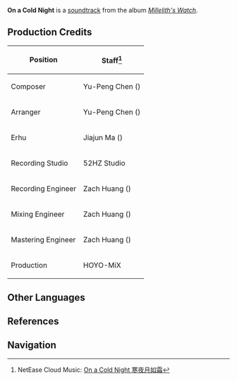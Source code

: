 {{Soundtrack Infobox
|title          =
|image          = Millelith's Watch.png
|album          = Millelith's Watch
|disc           = 1
|number         = 07
|featured       =
|featured2      =
|featured3      =
|featured_disc  =
|featured_disc2 =
|featured_disc3 =
|youtube_id     = aezf4RCUA9E
|spotify_id     = 1ZDu8CIQaClazCGvwdpWjj
|played_in      = The Chasm
|during         = [[The Chasm]] (Night)
|domain         =
|previous       = Beyond the Distant Horizon
|next           = Defenders' Volition
}}
'''On a Cold Night''' is a [[soundtrack]] from the album ''[[Millelith's Watch]]''.

==Production Credits==
{| class="wikitable" style="text-align:left; height:0.5em"
! Position
! Staff<ref>NetEase Cloud Music: [https://music.163.com/#/song?id=1956543004 On a Cold Night 寒夜月如霜]</ref>
|-
! Composer
| Yu-Peng Chen ({{Lang|zh=陈致逸|mini=1}})
|-
! Arranger
| Yu-Peng Chen ({{Lang|zh=陈致逸|mini=1}})
|-
! Erhu
| Jiajun Ma ({{Lang|zh=马稼骏|mini=1}})
|-
! Recording Studio
| 52HZ Studio
|-
! Recording Engineer
| Zach Huang ({{Lang|zh=黄巍|mini=1}})
|-
! Mixing Engineer
| Zach Huang ({{Lang|zh=黄巍|mini=1}})
|-
! Mastering Engineer
| Zach Huang ({{Lang|zh=黄巍|mini=1}})
|-
! Production
| HOYO-MiX
|}
<!--
==Videos==
<gallery hideaddbutton="true" captionalign="center">
</gallery>
==Trivia==
-->
==Other Languages==
{{Other Languages
|default_hidden = 1
|en      = On a Cold Night
|zhs     = 寒夜月如霜
|zhs_rm  = Hányè Rú Shuāng
|ja      = 霜の如き寒夜の月
|ja_rm   = Shimo no Gotoki Kan'ya no Tsuki{{Assumed}}
}}

==References==
{{Reflist}}

==Navigation==
{{Soundtrack Navbox|Millelith's Watch}}